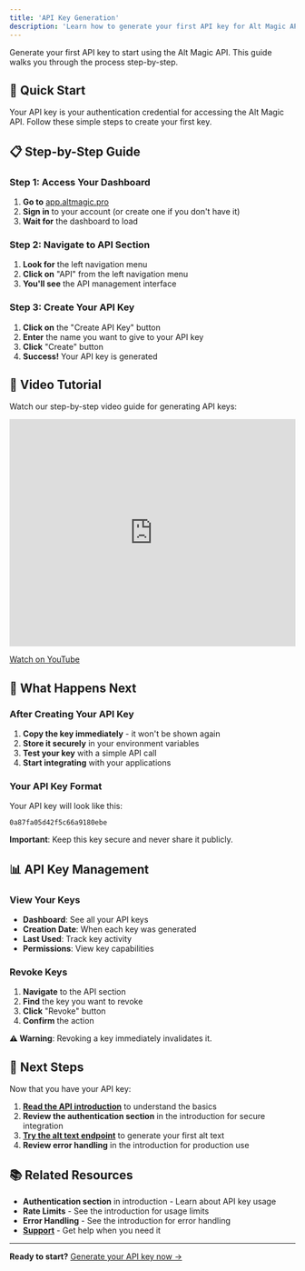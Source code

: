 ```yaml
---
title: 'API Key Generation'
description: 'Learn how to generate your first API key for Alt Magic API'
---
```


Generate your first API key to start using the Alt Magic API. This guide walks you through the process step-by-step.

## 🚀 Quick Start

Your API key is your authentication credential for accessing the Alt Magic API. Follow these simple steps to create your first key.

## 📋 Step-by-Step Guide

### Step 1: Access Your Dashboard

1. **Go to** [app.altmagic.pro](https://app.altmagic.pro)
2. **Sign in** to your account (or create one if you don't have it)
3. **Wait for** the dashboard to load

### Step 2: Navigate to API Section

1. **Look for** the left navigation menu
2. **Click on** "API" from the left navigation menu
3. **You'll see** the API management interface

### Step 3: Create Your API Key

1. **Click on** the "Create API Key" button
2. **Enter** the name you want to give to your API key
3. **Click** "Create" button
4. **Success!** Your API key is generated

## 🎥 Video Tutorial

Watch our step-by-step video guide for generating API keys:

<iframe
  width="100%"
  height="400"
  src="https://www.youtube.com/embed/Fm0grW8zpKc"
  title="Alt Magic API Key Generation Tutorial"
  frameborder="0"
  allow="accelerometer; autoplay; clipboard-write; encrypted-media; gyroscope; picture-in-picture"
  allowfullscreen>
</iframe>

[Watch on YouTube](https://www.youtube.com/watch?v=Fm0grW8zpKc)

## 🔑 What Happens Next

### After Creating Your API Key

1. **Copy the key immediately** - it won't be shown again
2. **Store it securely** in your environment variables
3. **Test your key** with a simple API call
4. **Start integrating** with your applications

### Your API Key Format

Your API key will look like this:
```
0a87fa05d42f5c66a9180ebe
```

**Important**: Keep this key secure and never share it publicly.



## 📊 API Key Management

### View Your Keys

- **Dashboard**: See all your API keys
- **Creation Date**: When each key was generated
- **Last Used**: Track key activity
- **Permissions**: View key capabilities

### Revoke Keys

1. **Navigate** to the API section
2. **Find** the key you want to revoke
3. **Click** "Revoke" button
4. **Confirm** the action

**⚠️ Warning**: Revoking a key immediately invalidates it.





## 🎯 Next Steps

Now that you have your API key:

1. **[Read the API introduction](/api-reference/introduction)** to understand the basics
2. **Review the authentication section** in the introduction for secure integration
3. **[Try the alt text endpoint](/api-reference/alt-text-generation)** to generate your first alt text
4. **Review error handling** in the introduction for production use

## 📚 Related Resources

- **Authentication section** in introduction - Learn about API key usage
- **Rate Limits** - See the introduction for usage limits
- **Error Handling** - See the introduction for error handling
- **[Support](/support)** - Get help when you need it

---

**Ready to start?** [Generate your API key now →](https://app.altmagic.pro)
